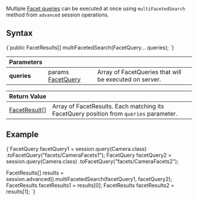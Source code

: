 
Multiple [Facet queries](../../../client-api/session/querying/how-to-perform-a-faceted-search.mdx) can be executed at once using `multiFacetedSearch` method from `advanced` session operations.

## Syntax

<TabItem value="multi_facet_1" label="multi_facet_1">
<CodeBlock language="java">
{`public FacetResults[] multiFacetedSearch(FacetQuery... queries);
`}
</CodeBlock>
</TabItem>

| Parameters | | |
| ------------- | ------------- | ----- |
| **queries** | params [FacetQuery](../../../glossary/facet-query.mdx) | Array of FacetQueries that will be executed on server. |

| Return Value | |
| ------------- | ----- |
| [FacetResult](../../../glossary/facet-results.mdx#facetresult)[] | Array of FacetResults. Each matching its FacetQuery position from `queries` parameter. |

## Example

<TabItem value="multi_facet_2" label="multi_facet_2">
<CodeBlock language="java">
{`FacetQuery facetQuery1 = session.query(Camera.class)
  .toFacetQuery("facets/CameraFacets1");
FacetQuery facetQuery2 = session.query(Camera.class)
  .toFacetQuery("facets/CameraFacets2");

FacetResults[] results = session.advanced().multiFacetedSearch(facetQuery1, facetQuery2);
FacetResults facetResults1 = results[0];
FacetResults facetResults2 = results[1];
`}
</CodeBlock>
</TabItem>


